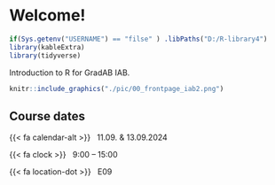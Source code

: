 # Welcome! {#index .unnumbered}

```r
if(Sys.getenv("USERNAME") == "filse" ) .libPaths("D:/R-library4") 
library(kableExtra)
library(tidyverse)
```

Introduction to R for GradAB  IAB.

```r
knitr::include_graphics("./pic/00_frontpage_iab2.png")

```


## Course dates {.unnumbered}

::: {.g-col-12 .g-col-sm-6 .g-col-md-4}


{{< fa calendar-alt >}} &nbsp; 11.09. & 13.09.2024

{{< fa clock >}} &nbsp; 9:00 – 15:00 

{{< fa location-dot >}} &nbsp; E09

:::
